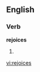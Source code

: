 
==English==

===Verb===
'''rejoices'''

# {{third-person singular of|[[rejoice]]}}

[[vi:rejoices]]